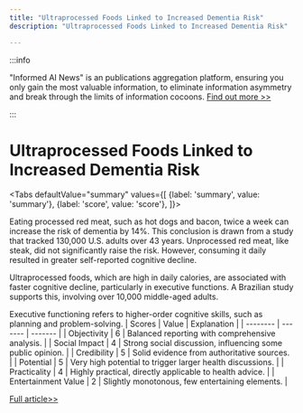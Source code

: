 ```yaml
---
title: "Ultraprocessed Foods Linked to Increased Dementia Risk"
description: "Ultraprocessed Foods Linked to Increased Dementia Risk"

---
```



:::info

"Informed AI News" is an publications aggregation platform, ensuring you only gain the most valuable information, to eliminate information asymmetry and break through the limits of information cocoons.  [Find out more >>](/)

:::

# Ultraprocessed Foods Linked to Increased Dementia Risk


<Tabs
	defaultValue="summary"
	values={[
	{label: 'summary', value: 'summary'},
	{label: 'score', value: 'score'},
]}>
<TabItem value="summary">


Eating processed red meat, such as hot dogs and bacon, twice a week can increase the risk of dementia by 14%. This conclusion is drawn from a study that tracked 130,000 U.S. adults over 43 years. Unprocessed red meat, like steak, did not significantly raise the risk. However, consuming it daily resulted in greater self-reported cognitive decline.

Ultraprocessed foods, which are high in daily calories, are associated with faster cognitive decline, particularly in executive functions. A Brazilian study supports this, involving over 10,000 middle-aged adults.

Executive functioning refers to higher-order cognitive skills, such as planning and problem-solving.
</TabItem>
<TabItem value="score">
	| Scores     | Value   | Explanation |
	| -------- | ------- | ------- |
	| Objectivity  | 6    | Balanced reporting with comprehensive analysis.    |
	| Social Impact | 4     | Strong social discussion, influencing some public opinion.    |
	| Credibility    | 5    | Solid evidence from authoritative sources.    |
	| Potential    | 5    | Very high potential to trigger larger health discussions.    |
	| Practicality    | 4    | Highly practical, directly applicable to health advice.    |
	| Entertainment Value    | 2    | Slightly monotonous, few entertaining elements.    |
</TabItem>
</Tabs>

[Full article>>](https://science.slashdot.org/story/24/08/01/229241/more-evidence-links-ultraprocessed-foods-to-dementia?utm_source=rss1.0mainlinkanon&utm_medium=feed)
